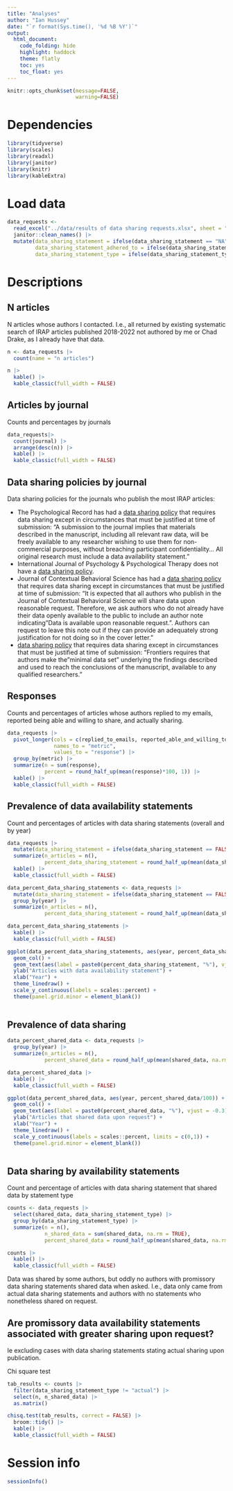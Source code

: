 ```yaml
---
title: "Analyses"
author: "Ian Hussey"
date: "`r format(Sys.time(), '%d %B %Y')`"
output:
  html_document:
    code_folding: hide
    highlight: haddock
    theme: flatly
    toc: yes
    toc_float: yes
---
```


```r
knitr::opts_chunk$set(message=FALSE,
                      warning=FALSE)
```

# Dependencies

```r

library(tidyverse)
library(scales)
library(readxl)
library(janitor)
library(knitr)
library(kableExtra)

```

# Load data

```r

data_requests <- 
  read_excel("../data/results of data sharing requests.xlsx", sheet = "contacted") |>
  janitor::clean_names() |>
  mutate(data_sharing_statement = ifelse(data_sharing_statement == "NA", NA, data_sharing_statement),
         data_sharing_statement_adhered_to = ifelse(data_sharing_statement_adhered_to == "NA", NA, data_sharing_statement_adhered_to),
         data_sharing_statement_type = ifelse(data_sharing_statement_type == "NA", "No data availability statement", data_sharing_statement_type))

```

# Descriptions

## N articles

N articles whose authors I contacted. I.e., all returned by existing systematic search of IRAP articles published 2018-2022 not authored by me or Chad Drake, as I already have that data.

```r

n <- data_requests |>
  count(name = "n articles")

n |>
  kable() |>
  kable_classic(full_width = FALSE)

```

## Articles by journal

Counts and percentages by journals

```r

data_requests|>
  count(journal) |>
  arrange(desc(n)) |>
  kable() |>
  kable_classic(full_width = FALSE)

```

## Data sharing policies by journal

Data sharing policies for the journals who publish the most IRAP articles:

- The Psychological Record has had a [data sharing policy](https://www.springer.com/journal/40732/submission-guidelines#Instructions%20for%20Authors_Research%20Data%20Policy%20and%20Data%20Availability%20Statements) that requires data sharing except in circumstances that must be justified at time of submission: "A submission to the journal implies that materials described in the manuscript, including all relevant raw data, will be freely available to any researcher wishing to use them for non-commercial purposes, without breaching participant confidentiality... All original research must include a data availability statement."
- International Journal of Psychology & Psychological Therapy	does not have a [data sharing policy](https://www.ijpsy.com/normas.html). 
- Journal of Contextual Behavioral Science has had a [data sharing policy](https://www.elsevier.com/journals/journal-of-contextual-behavioral-science/2212-1447/guide-for-authors) that requires data sharing except in circumstances that must be justified at time of submission: "It is expected that all authors who publish in the Journal of Contextual Behavioral Science will share data upon reasonable request. Therefore, we ask authors who do not already have their data openly available to the public to include an author note indicating "Data is available upon reasonable request.". Authors can request to leave this note out if they can provide an adequately strong justification for not doing so in the cover letter."
- [data sharing policy](https://www.frontiersin.org/guidelines/policies-and-publication-ethics) that requires data sharing except in circumstances that must be justified at time of submission: "Frontiers requires that authors make the "minimal data set" underlying the findings described and used to reach the conclusions of the manuscript, available to any qualified researchers."

## Responses

Counts and percentages of articles whose authors replied to my emails, reported being able and willing to share, and actually sharing.

```r

data_requests |>
  pivot_longer(cols = c(replied_to_emails, reported_able_and_willing_to_share_data, shared_data),
               names_to = "metric",
               values_to = "response") |>
  group_by(metric) |>
  summarize(n = sum(response),
            percent = round_half_up(mean(response)*100, 1)) |>
  kable() |>
  kable_classic(full_width = FALSE)

```


## Prevalence of data availability statements

Count and percentages of articles with data sharing statements (overall and by year)

```r

data_requests |>
  mutate(data_sharing_statement = ifelse(data_sharing_statement == FALSE, FALSE, TRUE)) |>
  summarize(n_articles = n(),
            percent_data_sharing_statement = round_half_up(mean(data_sharing_statement, na.rm = TRUE)*100, 1)) |>
  kable() |>
  kable_classic(full_width = FALSE)

data_percent_data_sharing_statements <- data_requests |>
  mutate(data_sharing_statement = ifelse(data_sharing_statement == FALSE, FALSE, TRUE)) |>
  group_by(year) |>
  summarize(n_articles = n(),
            percent_data_sharing_statement = round_half_up(mean(data_sharing_statement, na.rm = TRUE)*100, 1)) 

data_percent_data_sharing_statements |>
  kable() |>
  kable_classic(full_width = FALSE)

ggplot(data_percent_data_sharing_statements, aes(year, percent_data_sharing_statement/100)) +
  geom_col() + 
  geom_text(aes(label = paste0(percent_data_sharing_statement, "%"), vjust = -0.3)) +
  ylab("Articles with data availability statement") +
  xlab("Year") +
  theme_linedraw() +
  scale_y_continuous(labels = scales::percent) +
  theme(panel.grid.minor = element_blank())
  
```

## Prevalence of data sharing

```r

data_percent_shared_data <- data_requests |>
  group_by(year) |>
  summarize(n_articles = n(),
            percent_shared_data = round_half_up(mean(shared_data, na.rm = TRUE)*100, 1)) 

data_percent_shared_data |>
  kable() |>
  kable_classic(full_width = FALSE)

ggplot(data_percent_shared_data, aes(year, percent_shared_data/100)) +
  geom_col() + 
  geom_text(aes(label = paste0(percent_shared_data, "%"), vjust = -0.3)) +
  ylab("Articles that shared data upon request") +
  xlab("Year") +
  theme_linedraw() +
  scale_y_continuous(labels = scales::percent, limits = c(0,1)) +
  theme(panel.grid.minor = element_blank())
  
```

## Data sharing by availability statements 

Count and percentage of articles with data sharing statement that shared data by statement type

```r

counts <- data_requests |>
  select(shared_data, data_sharing_statement_type) |>
  group_by(data_sharing_statement_type) |>
  summarize(n = n(),
            n_shared_data = sum(shared_data, na.rm = TRUE),
            percent_shared_data = round_half_up(mean(shared_data, na.rm = TRUE)*100, 1)) 

counts |>
  kable() |>
  kable_classic(full_width = FALSE)

```

Data was shared by some authors, but oddly no authors with promissory data sharing statements shared data when asked. I.e., data only came from actual data sharing statements and authors with no statements who nonetheless shared on request.

## Are promissory data availability statements associated with greater sharing upon request?

Ie excluding cases with data sharing statements stating actual sharing upon publication. 

Chi square test

```r

tab_results <- counts |>
  filter(data_sharing_statement_type != "actual") |>
  select(n, n_shared_data) |>
  as.matrix()

chisq.test(tab_results, correct = FALSE) |>
  broom::tidy() |>
  kable() |>
  kable_classic(full_width = FALSE)

```

# Session info

```r

sessionInfo()

```
